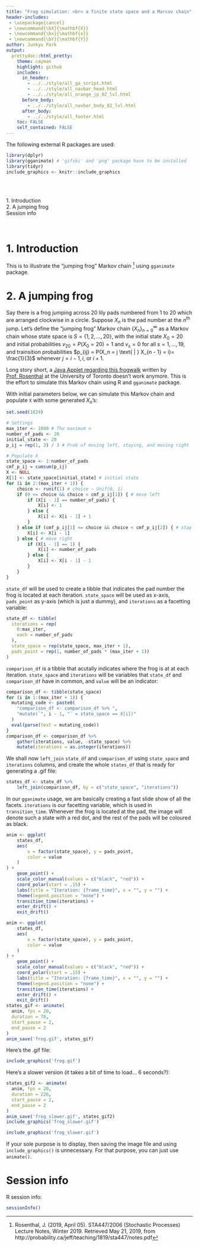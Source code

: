 ```yaml
---
title: "Frog simulation: <br> a finite state space and a Marcov chain"
header-includes:
 - \usepackage{cancel}
 - \newcommand{\bX}{\mathbf{X}}
 - \newcommand{\bx}{\mathbf{x}}
 - \newcommand{\bY}{\mathbf{Y}}
author: Junkyu Park
output: 
  prettydoc::html_pretty:
    theme: cayman
    highlight: github
    includes:
      in_header: 
        - ../../style/all_ga_script.html
        - ../../style/all_navbar_head.html
        - ../../style/all_orange_jp_02_lvl.html
      before_body:
        - ../../style/all_navbar_body_02_lvl.html
      after_body:
        - ../../style/all_footer.html
    toc: FALSE
    self_contained: FALSE
---
```


The following external R packages are used:

```r
library(dplyr)
library(gganimate) # 'gifski' and 'png' package have to be installed
library(tidyr)
include_graphics <- knitr::include_graphics
```


<!--html_preserve-->
<div id="TOC" class="toc" style="padding:2rem 2rem 0 0;">
<ul style="list-style:none;">
<li><a href="#introduction">1. Introduction</a></li>
<li><a href="#a-jumping-frog">2. A jumping frog</a></li>
<li><a href="#session-info">Session info</a></li>
</ul>
</div>
&nbsp;
<!--/html_preserve-->


# 1. Introduction

This is to illustrate the "jumping frog" Markov chain [^1] using `gganimate` package.


[^1]: Rosenthal, J. (2019, April 05). STA447/2006 (Stochastic Processes) Lecture Notes, Winter 2019. Retrieved May 21, 2019, from http://probability.ca/jeff/teaching/1819/sta447/notes.pdf


# 2. A jumping frog


Say there is a frog jumping across 20 lily pads numbered from 1 to 20 which are arranged clockwise in a circle. Suppose $X_n$ is the pad number at the $n$^th^ jump. Let's define the "jumping frog" Markov chain $\{ X_n \}_{n = 0}^{\infty}$ as a Markov chain whose state space is $S = \{ 1, 2, \dots, 20\}$, with the initial state $X_0 = 20$ and initial probabilities $v_{20} = P(X_0 = 20) = 1$ and $v_s = 0 \text{ }$ for all $s = 1, \dots, 19$, and trainsition probabilities $p_{ij} = P(X_n = j \text{ | } X_{n - 1} = i)= \frac{1}{3}$ whenever $j = i - 1, i$, or $i + 1$.

Long story short, a [Java Applet regarding this frogwalk](http://probability.ca/jeff/java/frogwalk.html) written by [Prof. Rosenthal](http://probability.ca/jeff/) at the University of Toronto doesn't work anymore. This is the effort to simulate this Markov chain using R and `gganimate` package.


With initial parameters below, we can simulate this Markov chain and populate `X` with some generated $X_n$'s:

```r
set.seed(1024)

# Settings
max_iter <- 1000 # The maximum n
number_of_pads <- 20
initial_state <- 20
p_ij = rep(1, 3) / 3 # Prob of moving left, staying, and moving right

# Populate X
state_space <- 1:number_of_pads
cmf_p_ij = cumsum(p_ij)
X <- NULL
X[1] <- state_space[initial_state] # initial state
for (i in 2:(max_iter + 1)) {
    choice <- runif(1) # choice ~ Unif(0, 1)
    if (0 <= choice && choice < cmf_p_ij[1]) { # move left
        if (X[i - 1] == number_of_pads) {
            X[i] <- 1
        } else {
            X[i] <- X[i - 1] + 1 
        }
    } else if (cmf_p_ij[1] <= choice && choice < cmf_p_ij[2]) { # stay
        X[i] <- X[i - 1]
    } else { # move right
        if (X[i - 1] == 1) {
            X[i] <- number_of_pads
        } else {
            X[i] <- X[i - 1] - 1
        }
    }
}
```

`state_df` will be used to create a tibble that indicates the pad number the frog is located at each iteration. `state_space` will be used as x-axis, `pads_point` as y-axis (which is just a dummy), and `iterations` as a facetting variable:

```r
state_df <- tibble(
  iterations = rep(
    0:max_iter, 
    each = number_of_pads
  ),
  state_space = rep(state_space, max_iter + 1),
  pads_point = rep(1, number_of_pads * (max_iter + 1))
)
```

`comparison_df` is a tibble that acutally indicates where the frog is at at each iteration. `state_space` and `iterations` will be variables that `state_df` and `comparison_df` have in common, and `value` will be an indicator:

```r
comparison_df <- tibble(state_space)
for (i in 1:(max_iter + 1)) {
  mutating_code <- paste0(
    "comparison_df <- comparison_df %>% ",
    "mutate(`", i - 1, "` = state_space == X[i])"
  )
  eval(parse(text = mutating_code))
}
comparison_df <- comparison_df %>% 
    gather(iterations, value, -state_space) %>%
    mutate(iterations = as.integer(iterations))
```

We shall now `left_join` `state_df` and `comparison_df` using `state_space` and `iterations` columns, and create the whole `states_df` that is ready for generating a .gif file:

```r
states_df <- state_df %>%
    left_join(comparison_df, by = c("state_space", "iterations"))
```

In our `gganimate` usage, we are basically creating a fast slide show of all the facets. `iterations` is our facetting variable, which is used in `transition_time`. Whenever the frog is located at the pad, the image will denote such a state with a red dot, and the rest of the pads will be coloured as black.

```r
anim <- ggplot(
    states_df, 
    aes(
        x = factor(state_space), y = pads_point, 
        color = value
    )
) + 
    geom_point() +
    scale_color_manual(values = c("black", "red")) +
    coord_polar(start = .15) +
    labs(title = "Iteration: {frame_time}", x = "", y = "") +
    theme(legend.position = "none") +
    transition_time(iterations) +
    enter_drift() + 
    exit_drift()
```

```r
anim <- ggplot(
    states_df, 
    aes(
        x = factor(state_space), y = pads_point, 
        color = value
    )
) + 
    geom_point() +
    scale_color_manual(values = c("black", "red")) +
    coord_polar(start = .15) +
    labs(title = "Iteration: {frame_time}", x = "", y = "") +
    theme(legend.position = "none") +
    transition_time(iterations) +
    enter_drift() + 
    exit_drift()
states_gif <- animate(
  anim, fps = 20,
  duration = 78,
  start_pause = 2,
  end_pause = 2
)
anim_save('frog.gif', states_gif)
```

Here's the .gif file:

```r
include_graphics('frog.gif')
```

Here's a slower version (it takes a bit of time to load... 6 seconds?):

```r
states_gif2 <- animate(
  anim, fps = 20,
  duration = 226,
  start_pause = 2,
  end_pause = 2
)
anim_save('frog_slower.gif', states_gif2)
include_graphics('frog_slower.gif')
```

```r
include_graphics('frog_slower.gif')
```

If your sole purpose is to display, then saving the image file and using `include_graphics()` is unnecessary. For that purpose, you can just use `animate()`.



# Session info

R session info:

```r
sessionInfo()
```















